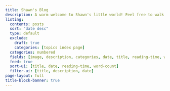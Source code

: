 ```yaml
---
title: Shawn's Blog
description: A warm welcome to Shawn's little world! Feel free to walk around and make yourself at home :)
listing:
  contents: posts
  sort: "date desc"
  type: default
  exclude:
    draft: true
    categories: [topics index page]
  categories: numbered
  fields: [image, description, categories, date, title, reading-time, word-count]
  feed: true
  sort-ui: [title, date, reading-time, word-count]
  filter-ui: [title, description, date]
page-layout: full
title-block-banner: true
---
```

